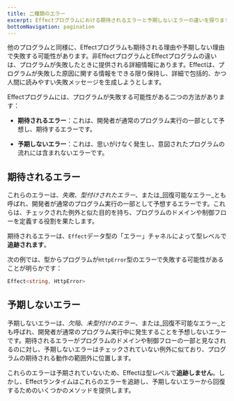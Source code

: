 ```yaml
---
title: 二種類のエラー
excerpt: Effectプログラムにおける期待されるエラーと予期しないエラーの違いを探ります。開発者が想定しているエラー（「期待されるエラー」と呼ばれる）への対応方法を学び、通常のプログラムの流れの外で発生する「予期しないエラー」の性質を明らかにします。Effectがエラー回復を助けるために詳細な失敗メッセージを提供する仕組みを理解しましょう。
bottomNavigation: pagination
---
```


他のプログラムと同様に、Effectプログラムも期待される理由や予期しない理由で失敗する可能性があります。非EffectプログラムとEffectプログラムの違いは、プログラムが失敗したときに提供される詳細情報にあります。Effectは、プログラムが失敗した原因に関する情報をできる限り保持し、詳細で包括的、かつ人間に読みやすい失敗メッセージを生成しようとします。

Effectプログラムには、プログラムが失敗する可能性がある二つの方法があります：

- **期待されるエラー**：これは、開発者が通常のプログラム実行の一部として予想し、期待するエラーです。

- **予期しないエラー**：これは、思いがけなく発生し、意図されたプログラムの流れには含まれないエラーです。

## 期待されるエラー

これらのエラーは、_失敗_、_型付けされたエラー_、または_回復可能なエラー_とも呼ばれ、開発者が通常のプログラム実行の一部として予想するエラーです。これらは、チェックされた例外と似た目的を持ち、プログラムのドメインや制御フローを定義する役割を果たします。

期待されるエラーは、`Effect`データ型の「エラー」チャネルによって型レベルで**追跡されます**。

次の例では、型からプログラムが`HttpError`型のエラーで失敗する可能性があることが明らかです：

```ts
Effect<string, HttpError>
```

## 予期しないエラー

予期しないエラーは、_欠陥_、_未型付けのエラー_、または_回復不可能なエラー_とも呼ばれ、開発者が通常のプログラム実行中に発生することを予想しないエラーです。期待されるエラーがプログラムのドメインや制御フローの一部と見なされるのに対し、予期しないエラーはチェックされていない例外に似ており、プログラムの期待される動作の範囲外に位置します。

これらのエラーは予期されていないため、Effectは型レベルで**追跡しません**。しかし、Effectランタイムはこれらのエラーを追跡し、予期しないエラーから回復するためのいくつかのメソッドを提供します。